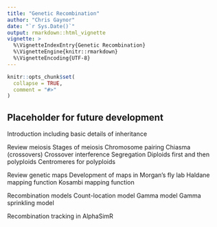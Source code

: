```yaml
---
title: "Genetic Recombination"
author: "Chris Gaynor"
date: "`r Sys.Date()`"
output: rmarkdown::html_vignette
vignette: >
  %\VignetteIndexEntry{Genetic Recombination}
  %\VignetteEngine{knitr::rmarkdown}
  %\VignetteEncoding{UTF-8}
---
```


```r
knitr::opts_chunk$set(
  collapse = TRUE,
  comment = "#>"
)
```

## Placeholder for future development

Introduction including basic details of inheritance

Review meiosis
  Stages of meiosis
    Chromosome pairing
    Chiasma (crossovers)
      Crossover interference
    Segregation
    Diploids first and then polyploids
      Centromeres for polyploids

Review genetic maps
  Development of maps in Morgan's fly lab
  Haldane mapping function
  Kosambi mapping function

Recombination models
  Count-location model
  Gamma model
  Gamma sprinkling model
  
Recombination tracking in AlphaSimR

